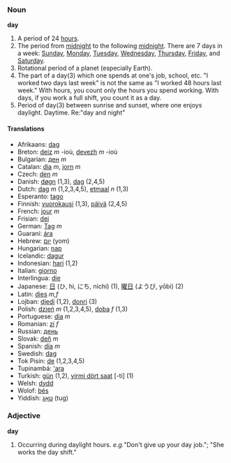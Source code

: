 ===Noun===
'''day'''

#A period of 24 [[hour]]s.
#The period from [[midnight]] to the following [[midnight]]. There are 7 days in a week: [[Sunday]], [[Monday]], [[Tuesday]], [[Wednesday]], [[Thursday]], [[Friday]], and [[Saturday]]. 
#Rotational period of a planet (especially Earth).
#The part of a day(3) which one spends at one's job, school, etc. "I worked two days last week" is not the same as "I worked 48 hours last week." With hours, you count only the hours you spend working. With days, if you work a full shift, you count it as a day.
#Period of day(3) between sunrise and sunset, where one enjoys daylight.  Daytime. Re:"day and night"

====Translations====
*Afrikaans: [[dag]]
*Breton: [[deiz]] ''m'' -ioù, [[devezh]] ''m'' -ioù
*Bulgarian: [[ден]] ''m''
*Catalan: [[dia]] ''m'', [[jorn]] ''m''
*Czech: [[den]] ''m''
*Danish: [[døgn]] (1,3), [[dag]] (2,4,5)
*Dutch: [[dag]] ''m'' (1,2,3,4,5), [[etmaal]] ''n'' (1,3)
*Esperanto: [[tago]]
*Finnish: [[vuorokausi]] (1,3), [[päivä]] (2,4,5)
*French: [[jour]] ''m''
*Frisian: [[dei]]
*German: [[Tag]] ''m''
*Guaraní: [[ára]]
*Hebrew: [[יום]] (yom)
*Hungarian: [[nap]]
*Icelandic: [[dagur]]
*Indonesian: [[hari]] (1,2)
*Italian: [[giorno]]
*Interlingua: [[die]]
*Japanese: [[日]] (ひ, hi, にち, nichi) (1), [[曜日]] (ようび, yōbi) (2)
*Latin: [[dies]] ''m,f''
*Lojban: [[djedi]] (1,2), [[donri]] (3)
*Polish: [[dzień]] ''m'' (1,2,3,4,5), [[doba]] ''f'' (1,3) 
*Portuguese: [[dia]] ''m''
*Romanian: [[zi]] ''f''
*Russian: [[день]]
*Slovak: [[deň]] ''m''
*Spanish: [[día]] ''m''
*Swedish: [[dag]]
*Tok Pisin: [[de]] (1,2,3,4,5)
*Tupinambá: [['ara]]
*Turkish: [[gün]] (1,2), [[yirmi dört saat]] [-ti] (1)
*Welsh: [[dydd]]
*Wolof: [[bés]]
*Yiddish: [[טאָג]] (tug)

===Adjective===
'''day'''
#Occurring during daylight hours. <i>e.g.</i>"Don't give up your day job."; "She works the day shift."